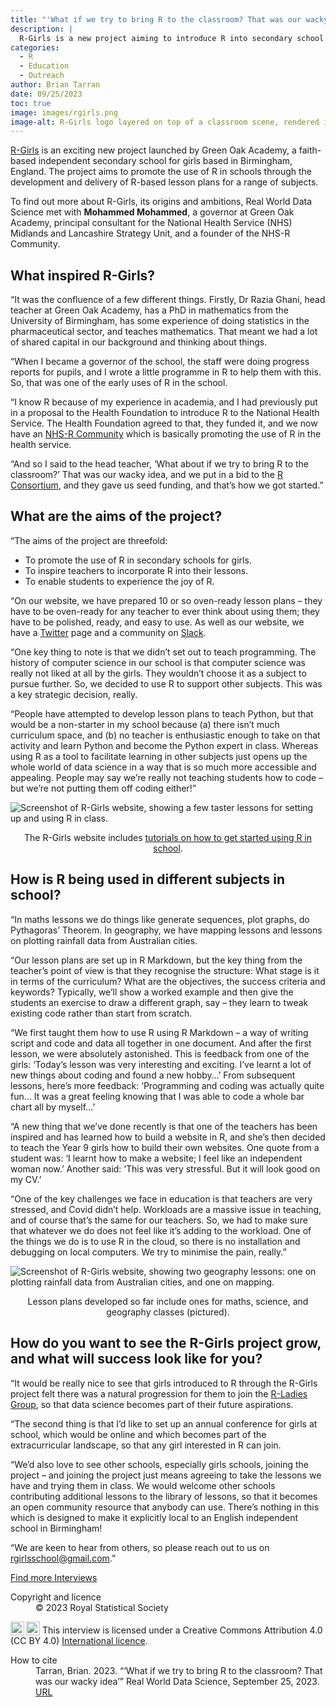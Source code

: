 ```yaml
---
title: "'What if we try to bring R to the classroom? That was our wacky idea'"
description: |
  R-Girls is a new project aiming to introduce R into secondary school lessons -- just not through computer science classes! Real World Data Science meets with one of the project's founders, Mohammed Mohammed, to learn more. 
categories:
  - R
  - Education
  - Outreach
author: Brian Tarran
date: 09/25/2023
toc: true
image: images/rgirls.png
image-alt: R-Girls logo layered on top of a classroom scene, rendered in bright pastel colours, created by Bing Image Creator.
---
```

[R-Girls](https://rgirls.org.uk/) is an exciting new project launched by Green Oak Academy, a faith-based independent secondary school for girls based in Birmingham, England. The project aims to promote the use of R in schools through the development and delivery of R-based lesson plans for a range of subjects.

To find out more about R-Girls, its origins and ambitions, Real World Data Science met with **Mohammed Mohammed**, a governor at Green Oak Academy, principal consultant for the National Health Service (NHS) Midlands and Lancashire Strategy Unit, and a founder of the NHS-R Community.

## What inspired R-Girls?  

"It was the confluence of a few different things. Firstly, Dr Razia Ghani, head teacher at Green Oak Academy, has a PhD in mathematics from the University of Birmingham, has some experience of doing statistics in the pharmaceutical sector, and teaches mathematics. That meant we had a lot of shared capital in our background and thinking about things. 

"When I became a governor of the school, the staff were doing progress reports for pupils, and I wrote a little programme in R to help them with this. So, that was one of the early uses of R in the school. 

"I know R because of my experience in academia, and I had previously put in a proposal to the Health Foundation to introduce R to the National Health Service. The Health Foundation agreed to that, they funded it, and we now have an [NHS-R Community](https://nhsrcommunity.com/) which is basically promoting the use of R in the health service. 

"And so I said to the head teacher, 'What about if we try to bring R to the classroom?' That was our wacky idea, and we put in a bid to the [R Consortium](https://www.r-consortium.org/), and they gave us seed funding, and that’s how we got started."

## What are the aims of the project? 

"The aims of the project are threefold: 

- To promote the use of R in secondary schools for girls. 
- To inspire teachers to incorporate R into their lessons. 
- To enable students to experience the joy of R. 

"On our website, we have prepared 10 or so oven-ready lesson plans -- they have to be oven-ready for any teacher to ever think about using them; they have to be polished, ready, and easy to use. As well as our website, we have a [Twitter](https://twitter.com/R_Girls_School) page and a community on [Slack](https://r-girls.slack.com/). 

"One key thing to note is that we didn’t set out to teach programming. The history of computer science in our school is that computer science was really not liked at all by the girls. They wouldn’t choose it as a subject to pursue further. So, we decided to use R to support other subjects. This was a key strategic decision, really.

"People have attempted to develop lesson plans to teach Python, but that would be a non-starter in my school because (a) there isn’t much curriculum space, and (b) no teacher is enthusiastic enough to take on that activity and learn Python and become the Python expert in class. Whereas using R as a tool to facilitate learning in other subjects just opens up the whole world of data science in a way that is so much more accessible and appealing. People may say we’re really not teaching students how to code -- but we’re not putting them off coding either!"

![](images/screenshot-1.png){fig-align="center" alt="Screenshot of R-Girls website, showing a few taster lessons for setting up and using R in class."}

::: {.figure-caption style="text-align: center;"}
The R-Girls website includes [tutorials on how to get started using R in school](https://rgirls.org.uk/getting_started.html).
:::

## How is R being used in different subjects in school?
"In maths lessons we do things like generate sequences, plot graphs, do Pythagoras’ Theorem. In geography, we have mapping lessons and lessons on plotting rainfall data from Australian cities. 

"Our lesson plans are set up in R Markdown, but the key thing from the teacher’s point of view is that they recognise the structure: What stage is it in terms of the curriculum? What are the objectives, the success criteria and keywords? Typically, we’ll show a worked example and then give the students an exercise to draw a different graph, say -- they learn to tweak existing code rather than start from scratch. 

"We first taught them how to use R using R Markdown -- a way of writing script and code and data all together in one document. And after the first lesson, we were absolutely astonished. This is feedback from one of the girls: 'Today’s lesson was very interesting and exciting. I’ve learnt a lot of new things about coding and found a new hobby...' From subsequent lessons, here’s more feedback: 'Programming and coding was actually quite fun... It was a great feeling knowing that I was able to code a whole bar chart all by myself...'

"A new thing that we’ve done recently is that one of the teachers has been inspired and has learned how to build a website in R, and she’s then decided to teach the Year 9 girls how to build their own websites. One quote from a student was: 'I learnt how to make a website; I feel like an independent woman now.' Another said: 'This was very stressful. But it will look good on my CV.' 

"One of the key challenges we face in education is that teachers are very stressed, and Covid didn’t help. Workloads are a massive issue in teaching, and of course that’s the same for our teachers. So, we had to make sure that whatever we do does not feel like it's adding to the workload. One of the things we do is to use R in the cloud, so there is no installation and debugging on local computers. We try to minimise the pain, really."

![](images/screenshot-2.png){fig-align="center" alt="Screenshot of R-Girls website, showing two geography lessons: one on plotting rainfall data from Australian cities, and one on mapping."}

::: {.figure-caption style="text-align: center;"}
Lesson plans developed so far include ones for maths, science, and geography classes (pictured).
:::

## How do you want to see the R-Girls project grow, and what will success look like for you? 

"It would be really nice to see that girls introduced to R through the R-Girls project felt there was a natural progression for them to join the [R-Ladies Group](https://rladies.org/), so that data science becomes part of their future aspirations. 

"The second thing is that I’d like to set up an annual conference for girls at school, which would be online and which becomes part of the extracurricular landscape, so that any girl interested in R can join. 

"We’d also love to see other schools, especially girls schools, joining the project -- and joining the project just means agreeing to take the lessons we have and trying them in class. We would welcome other schools contributing additional lessons to the library of lessons, so that it becomes an open community resource that anybody can use. There’s nothing in this which is designed to make it explicitly local to an English independent school in Birmingham!

"We are keen to hear from others, so please reach out to us on [rgirlsschool@gmail.com](mailto:rgirlsschool@gmail.com)."

::: {.article-btn}
[Find more Interviews](/viewpoints/interviews/index.qmd)
:::

::: {.further-info}
::: grid
::: {.g-col-12 .g-col-md-6}
Copyright and licence
:   © 2023 Royal Statistical Society

<a href="http://creativecommons.org/licenses/by/4.0/?ref=chooser-v1" target="_blank" rel="license noopener noreferrer" style="display:inline-block;"> <img src="https://mirrors.creativecommons.org/presskit/icons/cc.svg?ref=chooser-v1" style="height:22px!important;vertical-align:text-bottom;"/><img src="https://mirrors.creativecommons.org/presskit/icons/by.svg?ref=chooser-v1" style="height:22px!important;margin-left:3px;vertical-align:text-bottom;"/></a> This interview is licensed under a Creative Commons Attribution 4.0 (CC BY 4.0) <a href="http://creativecommons.org/licenses/by/4.0/?ref=chooser-v1" target="_blank" rel="license noopener noreferrer" style="display:inline-block;"> International licence</a>.
  
:::

::: {.g-col-12 .g-col-md-6}

How to cite
:   Tarran, Brian. 2023. "'What if we try to bring R to the classroom? That was our wacky idea'" Real World Data Science, September 25, 2023. [URL](https://realworlddatascience.net/viewpoints/interviews/posts/2023/09/25/rgirls-interview.html)
:::
:::
:::